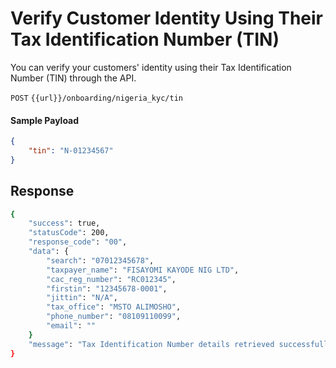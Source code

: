 # Verify Customer Identity Using Their Tax Identification Number (TIN)

You can verify your customers' identity using their Tax Identification Number (TIN) through the API.


`POST` `{{url}}/onboarding/nigeria_kyc/tin`

#### Sample Payload

```json
{
    "tin": "N-01234567"
}
```

## Response

```bash
{
    "success": true,
    "statusCode": 200,
    "response_code": "00",
    "data": {
        "search": "07012345678",
        "taxpayer_name": "FISAYOMI KAYODE NIG LTD",
        "cac_reg_number": "RC012345",
        "firstin": "12345678-0001",
        "jittin": "N/A",
        "tax_office": "MSTO ALIMOSHO",
        "phone_number": "08109110099",
        "email": ""
    }
    "message": "Tax Identification Number details retrieved successfully"
}
```
